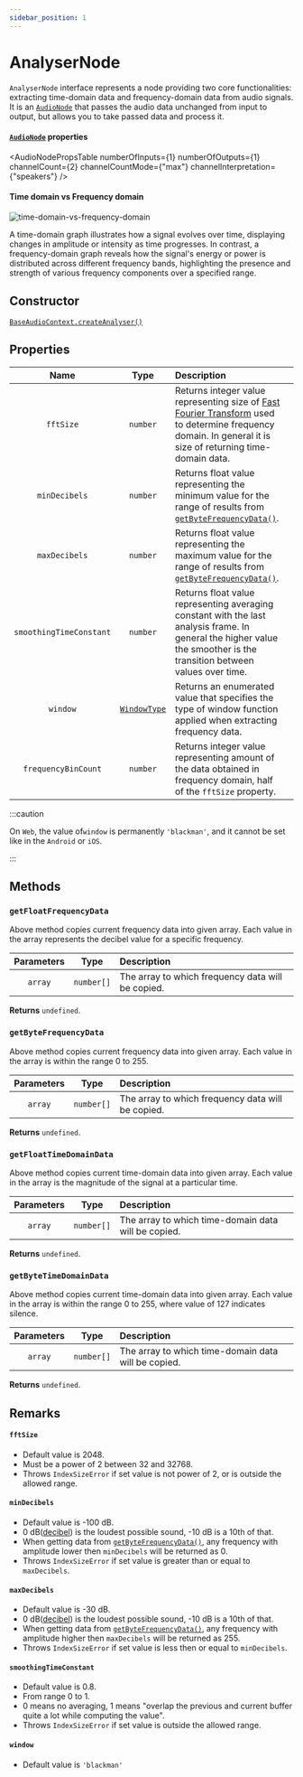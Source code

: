 ```yaml
---
sidebar_position: 1
---
```



# AnalyserNode

`AnalyserNode` interface represents a node providing two core functionalities: extracting time-domain data and frequency-domain data from audio signals.
It is an [`AudioNode`](/core/audio-node) that passes the audio data unchanged from input to output, but allows you to take passed data and process it.

#### [`AudioNode`](/core/audio-node#read-only-properties) properties

<AudioNodePropsTable numberOfInputs={1} numberOfOutputs={1} channelCount={2} channelCountMode={"max"} channelInterpretation={"speakers"} />

#### Time domain vs Frequency domain

![time-domain-vs-frequency-domain](/img/time_domain_vs_frequency_domain.jpg)

A time-domain graph illustrates how a signal evolves over time, displaying changes in amplitude or intensity as time progresses.
In contrast, a frequency-domain graph reveals how the signal's energy or power is distributed across different frequency bands, highlighting the presence and strength of various frequency components over a specified range.

## Constructor

[`BaseAudioContext.createAnalyser()`](/core/base-audio-context#createanalyser)

## Properties

| Name | Type | Description | |
| :----: | :----: | :-------- | :-: |
| `fftSize` | `number` | Returns integer value representing size of [Fast Fourier Transform](https://en.wikipedia.org/wiki/Fast_Fourier_transform) used to determine frequency domain. In general it is size of returning time-domain data. |
| `minDecibels` | `number` | Returns float value representing the minimum value for the range of results from [`getByteFrequencyData()`](/visualization/analyser-node#getbytefrequencydata). |
| `maxDecibels` | `number` | Returns float value representing the maximum value for the range of results from [`getByteFrequencyData()`](/visualization/analyser-node#getbytefrequencydata). |
| `smoothingTimeConstant` | `number` | Returns float value representing averaging constant with the last analysis frame. In general the higher value the smoother is the transition between values over time. |
| `window` | [`WindowType`](/types/window-type) | Returns an enumerated value that specifies the type of window function applied when extracting frequency data. |
| `frequencyBinCount` | `number` | Returns integer value representing amount of the data obtained in frequency domain, half of the `fftSize` property. | <ReadOnly />

:::caution

On `Web`, the value of`window` is permanently `'blackman'`, and it cannot be set like in the `Android` or `iOS`.

:::

## Methods

### `getFloatFrequencyData`

Above method copies current frequency data into given array.
Each value in the array represents the decibel value for a specific frequency.

| Parameters | Type | Description |
| :---: | :---: | :---- |
| `array` | `number[]` | The array to which frequency data will be copied. |

**Returns** `undefined`.

### `getByteFrequencyData`

Above method copies current frequency data into given array.
Each value in the array is within the range 0 to 255.

| Parameters | Type | Description |
| :---: | :---: | :---- |
| `array` | `number[]` | The array to which frequency data will be copied. |

**Returns** `undefined`.

### `getFloatTimeDomainData`

Above method copies current time-domain data into given array.
Each value in the array is the magnitude of the signal at a particular time.

| Parameters | Type | Description |
| :---: | :---: | :---- |
| `array` | `number[]` | The array to which time-domain data will be copied. |

**Returns** `undefined`.

### `getByteTimeDomainData`

Above method copies current time-domain data into given array.
Each value in the array is within the range 0 to 255, where value of 127 indicates silence.

| Parameters | Type | Description |
| :---: | :---: | :---- |
| `array` | `number[]` | The array to which time-domain data will be copied. |

**Returns** `undefined`.

## Remarks

#### `fftSize`
- Default value is 2048.
- Must be a power of 2 between 32 and 32768.
- Throws `IndexSizeError` if set value is not power of 2, or is outside the allowed range.

#### `minDecibels`
- Default value is -100 dB.
- 0 dB([decibel](https://en.wikipedia.org/wiki/Decibel)) is the loudest possible sound, -10 dB is a 10th of that.
- When getting data from [`getByteFrequencyData()`](/visualization/analyser-node#getbytefrequencydata), any frequency with amplitude lower then `minDecibels` will be returned as 0.
- Throws `IndexSizeError` if set value is greater than or equal to `maxDecibels`.

#### `maxDecibels`
- Default value is -30 dB.
- 0 dB([decibel](https://en.wikipedia.org/wiki/Decibel)) is the loudest possible sound, -10 dB is a 10th of that.
- When getting data from [`getByteFrequencyData()`](/visualization/analyser-node#getbytefrequencydata), any frequency with amplitude higher then `maxDecibels` will be returned as 255.
- Throws `IndexSizeError` if set value is less then or equal to `minDecibels`.

#### `smoothingTimeConstant`
- Default value is 0.8.
- From range 0 to 1.
- 0 means no averaging, 1 means "overlap the previous and current buffer quite a lot while computing the value".
- Throws `IndexSizeError` if set value is outside the allowed range.

#### `window`
- Default value is `'blackman'`
